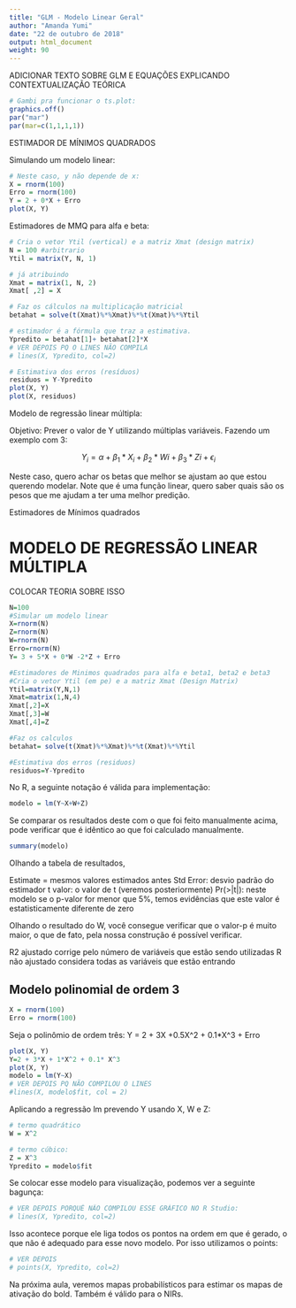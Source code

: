 ```yaml
---
title: "GLM - Modelo Linear Geral"
author: "Amanda Yumi"
date: "22 de outubro de 2018"
output: html_document
weight: 90
---
```


ADICIONAR TEXTO SOBRE GLM E EQUAÇÕES EXPLICANDO CONTEXTUALIZAÇÃO TEÓRICA


```r
# Gambi pra funcionar o ts.plot:
graphics.off()
par("mar")
par(mar=c(1,1,1,1))
```

ESTIMADOR DE MÍNIMOS QUADRADOS

Simulando um modelo linear:

```r
# Neste caso, y não depende de x:
X = rnorm(100)
Erro = rnorm(100)
Y = 2 + 0*X + Erro
plot(X, Y)
```

Estimadores de MMQ para alfa e beta:
```r
# Cria o vetor Ytil (vertical) e a matriz Xmat (design matrix)
N = 100 #arbitrario
Ytil = matrix(Y, N, 1)

# já atribuindo 
Xmat = matrix(1, N, 2)
Xmat[ ,2] = X

# Faz os cálculos na multiplicação matricial
betahat = solve(t(Xmat)%*%Xmat)%*%t(Xmat)%*%Ytil

# estimador é a fórmula que traz a estimativa. 
Ypredito = betahat[1]+ betahat[2]*X
# VER DEPOIS PQ O LINES NÃO COMPILA
# lines(X, Ypredito, col=2)

# Estimativa dos erros (resíduos)
residuos = Y-Ypredito
plot(X, Y)
plot(X, residuos)

```


Modelo de regressão linear múltipla:

Objetivo: Prever o valor de Y utilizando múltiplas variáveis.
Fazendo um exemplo com 3:

$$
Y_i = \alpha + \beta_1 * X_i + \beta_2*Wi + \beta_3*Zi + \epsilon_i
$$

Neste caso, quero achar os betas que melhor se ajustam ao que estou querendo modelar.
Note que é uma função linear, quero saber quais são os pesos que me ajudam a ter uma melhor predição.

Estimadores de Mínimos quadrados

# MODELO DE REGRESSÃO LINEAR MÚLTIPLA 
COLOCAR TEORIA SOBRE ISSO

```r
N=100
#Simular um modelo linear
X=rnorm(N)
Z=rnorm(N)
W=rnorm(N)
Erro=rnorm(N)
Y= 3 + 5*X + 0*W -2*Z + Erro

#Estimadores de Minimos quadrados para alfa e beta1, beta2 e beta3
#Cria o vetor Ytil (em pe) e a matriz Xmat (Design Matrix)
Ytil=matrix(Y,N,1)
Xmat=matrix(1,N,4)
Xmat[,2]=X
Xmat[,3]=W
Xmat[,4]=Z

#Faz os calculos
betahat= solve(t(Xmat)%*%Xmat)%*%t(Xmat)%*%Ytil

#Estimativa dos erros (residuos)
residuos=Y-Ypredito

```

No R, a seguinte notação é válida para implementação:

```r
modelo = lm(Y~X+W+Z)
```

Se comparar os resultados deste com o que foi feito manualmente acima, pode verificar que é idêntico ao que foi calculado manualmente.

```r
summary(modelo)
```

Olhando a tabela de resultados, 

Estimate = mesmos valores estimados antes
Std Error: desvio padrão do estimador
t valor: o valor de t (veremos posteriormente)
Pr(>|t|): neste modelo se o p-valor for menor que 5%, temos evidências que este valor é estatisticamente diferente de zero

Olhando o resultado do W, você consegue verificar que o valor-p é muito maior, o que de fato, pela nossa construção é possível verificar.


R2 ajustado corrige pelo número de variáveis que estão sendo utilizadas
R não ajustado considera todas as variáveis que estão entrando


## Modelo polinomial de ordem 3

```r
X = rnorm(100)
Erro = rnorm(100)
```

Seja o polinômio de ordem três:
Y = 2 + 3X +0.5X^2 + 0.1*X^3 + Erro
```r
plot(X, Y)
Y=2 + 3*X + 1*X^2 + 0.1* X^3
plot(X, Y)
modelo = lm(Y~X)
# VER DEPOIS PQ NÃO COMPILOU O LINES
#lines(X, modelo$fit, col = 2)
```

Aplicando a regressão lm prevendo Y usando X, W e Z:

```r
# termo quadrático
W = X^2

# termo cúbico:
Z = X^3
Ypredito = modelo$fit
```

Se colocar esse modelo para visualização, podemos ver a seguinte bagunça:

```r
# VER DEPOIS PORQUÊ NÃO COMPILOU ESSE GRÁFICO NO R Studio:
# lines(X, Ypredito, col=2)
```

Isso acontece porque ele liga todos os pontos na ordem em que é gerado, o que não é adequado para esse novo modelo.
Por isso utilizamos o points:

```r
# VER DEPOIS
# points(X, Ypredito, col=2)

```

Na próxima aula, veremos mapas probabilísticos para estimar os mapas de ativação do bold.
Também é válido para o NIRs.





